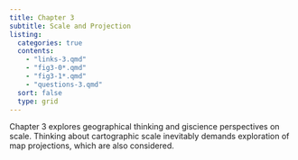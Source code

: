 ```yaml
---
title: Chapter 3
subtitle: Scale and Projection
listing:
  categories: true
  contents:
    - "links-3.qmd"
    - "fig3-0*.qmd"
    - "fig3-1*.qmd"
    - "questions-3.qmd"
  sort: false
  type: grid 
---
```


Chapter 3 explores geographical thinking and giscience perspectives on scale. Thinking about cartographic scale inevitably demands exploration of map projections, which are also considered.